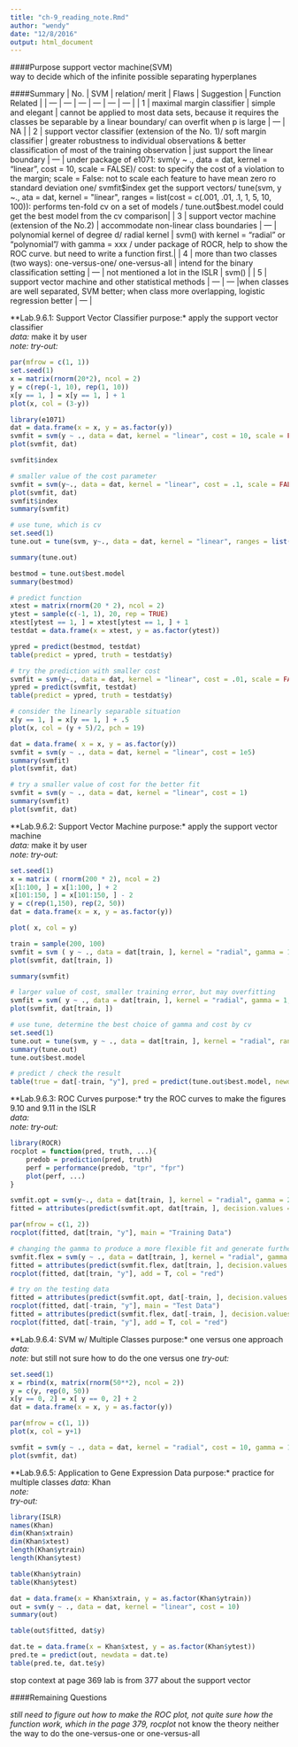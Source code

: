```yaml
---
title: "ch-9_reading_note.Rmd"
author: "wendy"
date: "12/8/2016"
output: html_document
---
```

####Purpose
support vector machine(SVM)  
way to decide which of the infinite possible separating hyperplanes

####Summary
| No. | SVM | relation/ merit | Flaws | Suggestion | Function Related |
| --- | --- | --- | --- | --- | --- |
| 1 | maximal margin classifier | simple and elegant | cannot be applied to most data sets, because it requires the classes be separable by a linear  boundary/ can overfit when p is large | --- | NA |
| 2 | support vector classifier (extension of the No. 1)/ soft margin classifier | greater robustness to individual observations & better classification of most of the training observation | just support the linear boundary | --- | under package of e1071: svm(y ~ ., data = dat, kernel = "linear", cost = 10, scale = FALSE)/ cost: to specify the cost of a violation to the margin; scale = False: not to scale each feature to have mean zero ro standard deviation one/ svmfit$index get the support vectors/ tune(svm, y ~., ata = dat, kernel = "linear", ranges = list(cost = c(.001, .01, .1, 1, 5, 10, 100)): performs ten-fold cv on a set of models / tune.out$best.model could get the best model from the cv comparison|
| 3 | support vector machine (extension of the No.2) | accommodate non-linear class boundaries | --- | polynomial kernel of degree d/ radial kernel | svm() with kernel = "radial" or "polynomial"/ with gamma = xxx / under package of ROCR, help to show the ROC curve. but need to write a function first.|
| 4 | more than two classes (two ways): one-versus-one/ one-versus-all | intend for the binary classification setting | --- | not mentioned a lot in the ISLR | svm() |
| 5 | support vector machine and other statistical methods | --- | --- |when classes are well separated, SVM better; when class more overlapping, logistic regression better | --- |

**Lab.9.6.1: Support Vector Classifier*
*purpose:* apply the support vector classifier    
*data:* make it by user  
*note:* 
*try-out:* 
```r
par(mfrow = c(1, 1))
set.seed(1)
x = matrix(rnorm(20*2), ncol = 2)
y = c(rep(-1, 10), rep(1, 10))
x[y == 1, ] = x[y == 1, ] + 1
plot(x, col = (3-y))

library(e1071)
dat = data.frame(x = x, y = as.factor(y))
svmfit = svm(y ~ ., data = dat, kernel = "linear", cost = 10, scale = FALSE)
plot(svmfit, dat)

svmfit$index

# smaller value of the cost parameter
svmfit = svm(y~., data = dat, kernel = "linear", cost = .1, scale = FALSE)
plot(svmfit, dat)
svmfit$index
summary(svmfit)

# use tune, which is cv
set.seed(1)
tune.out = tune(svm, y~., data = dat, kernel = "linear", ranges = list(cost = c(.001, .01, .1, 1.5, 10, 100)))

summary(tune.out)

bestmod = tune.out$best.model
summary(bestmod)

# predict function
xtest = matrix(rnorm(20 * 2), ncol = 2)
ytest = sample(c(-1, 1), 20, rep = TRUE)
xtest[ytest == 1, ] = xtest[ytest == 1, ] + 1
testdat = data.frame(x = xtest, y = as.factor(ytest))

ypred = predict(bestmod, testdat)
table(predict = ypred, truth = testdat$y)

# try the prediction with smaller cost
svmfit = svm(y~., data = dat, kernel = "linear", cost = .01, scale = FALSE)
ypred = predict(svmfit, testdat)
table(predict = ypred, truth = testdat$y)

# consider the linearly separable situation
x[y == 1, ] = x[y == 1, ] + .5
plot(x, col = (y + 5)/2, pch = 19)

dat = data.frame( x = x, y = as.factor(y))
svmfit = svm(y ~ ., data = dat, kernel = "linear", cost = 1e5)
summary(svmfit)
plot(svmfit, dat)

# try a smaller value of cost for the better fit
svmfit = svm(y ~ ., data = dat, kernel = "linear", cost = 1)
summary(svmfit)
plot(svmfit, dat)
```

**Lab.9.6.2: Support Vector Machine*
*purpose:* apply the support vector machine    
*data:* make it by user  
*note:* 
*try-out:* 
```r
set.seed(1)
x = matrix ( rnorm(200 * 2), ncol = 2)
x[1:100, ] = x[1:100, ] + 2
x[101:150, ] = x[101:150, ] - 2
y = c(rep(1,150), rep(2, 50))
dat = data.frame(x = x, y = as.factor(y))

plot( x, col = y)

train = sample(200, 100)
svmfit = svm ( y ~ ., data = dat[train, ], kernel = "radial", gamma = 1, cost = 1)
plot(svmfit, dat[train, ])

summary(svmfit)

# larger value of cost, smaller training error, but may overfitting
svmfit = svm( y ~ ., data = dat[train, ], kernel = "radial", gamma = 1, cost = 1e5)
plot(svmfit, dat[train, ])

# use tune, determine the best choice of gamma and cost by cv
set.seed(1)
tune.out = tune(svm, y ~ ., data = dat[train, ], kernel = "radial", ranges = list(cost = c(.1, 1, 10, 100, 1000), gamma = c(.5, 1, 2, 3, 4)))
summary(tune.out)
tune.out$best.model

# predict / check the result 
table(true = dat[-train, "y"], pred = predict(tune.out$best.model, newdata = dat[-train, ]))
```

**Lab.9.6.3: ROC Curves*
*purpose:* try the ROC curves to make the figures 9.10 and 9.11 in the ISLR    
*data:*   
*note:* 
*try-out:* 
```r
library(ROCR)
rocplot = function(pred, truth, ...){
    predob = prediction(pred, truth)
    perf = performance(predob, "tpr", "fpr")
    plot(perf, ...)
}

svmfit.opt = svm(y~., data = dat[train, ], kernel = "radial", gamma = 2, cost = 1, decision.values = T)
fitted = attributes(predict(svmfit.opt, dat[train, ], decision.values = T))$decision.values

par(mfrow = c(1, 2))
rocplot(fitted, dat[train, "y"], main = "Training Data")

# changing the gamma to produce a more flexible fit and generate further improvements in accuracy
svmfit.flex = svm(y ~ ., data = dat[train, ], kernel = "radial", gamma = 50, cost = 1, decision.values = T)
fitted = attributes(predict(svmfit.flex, dat[train, ], decision.values = T))$decision.values
rocplot(fitted, dat[train, "y"], add = T, col = "red")

# try on the testing data
fitted = attributes(predict(svmfit.opt, dat[-train, ], decision.values = T))$decision.values
rocplot(fitted, dat[-train, "y"], main = "Test Data")
fitted = attributes(predict(svmfit.flex, dat[-train, ], decision.values = T))$decision.values
rocplot(fitted, dat[-train, "y"], add = T, col = "red")
```

**Lab.9.6.4: SVM w/ Multiple Classes*
*purpose:* one versus one approach
*data:*   
*note:* but still not sure how to do the one versus one 
*try-out:* 
```r
set.seed(1)
x = rbind(x, matrix(rnorm(50**2), ncol = 2))
y = c(y, rep(0, 50))
x[y == 0, 2] = x[ y == 0, 2] + 2
dat = data.frame(x = x, y = as.factor(y))

par(mfrow = c(1, 1))
plot(x, col = y+1)

svmfit = svm(y ~ ., data = dat, kernel = "radial", cost = 10, gamma = 1)
plot(svmfit, dat)
```


**Lab.9.6.5: Application to Gene Expression Data*
*purpose:* practice for multiple classes
*data:* Khan  
*note:*  
*try-out:* 
```r
library(ISLR)
names(Khan)
dim(Khan$xtrain)
dim(Khan$xtest)
length(Khan$ytrain)
length(Khan$ytest)

table(Khan$ytrain)
table(Khan$ytest)

dat = data.frame(x = Khan$xtrain, y = as.factor(Khan$ytrain))
out = svm(y ~ ., data = dat, kernel = "linear", cost = 10)
summary(out)

table(out$fitted, dat$y)

dat.te = data.frame(x = Khan$xtest, y = as.factor(Khan$ytest))
pred.te = predict(out, newdata = dat.te)
table(pred.te, dat.te$y)
```
stop context at page 369
lab is from 377 about the support vector

####Remaining Questions

*still need to figure out how to make the ROC plot, not quite sure how the function work, which in the page 379, rocplot
*not know the theory neither the way to do the one-versus-one or one-versus-all